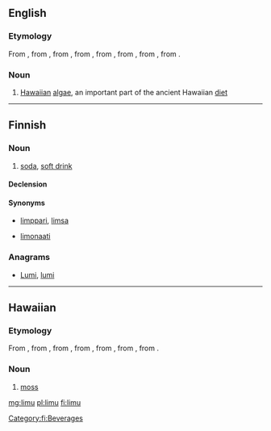 ==English==

===Etymology===
From {{etyl|haw|en}} {{term|limu|lang=haw}}, from {{etyl|poz-pep-pro|en}} {{term/t|poz-pep-pro|*rimu}}, from {{etyl|poz-pnp-pro|en}} {{term/t|poz-pnp-pro|*rimu}}, from {{etyl|poz-pol-pro|en}} {{term/t|poz-pol-pro|*rimu}}, from {{etyl|poz-oce-pro|en}} {{term/t|poz-oce-pro|*limut}}, from {{etyl|pqe-pro|en}} {{term/t|pqe-pro|*limut}}, from {{etyl|poz-cet-pro|en}} {{term/t|poz-cet-pro|*limut}}, from {{etyl|poz-pro|en}} {{term/t|poz-pro|*limut}}.

===Noun===
{{en-noun|~}}
{{wikipedia}}
# [[Hawaiian]] [[algae]], an important part of the ancient Hawaiian [[diet]]

----

==Finnish==

===Noun===
{{fi-noun}}

# {{context|colloquial|lang=fi}} [[soda]], [[soft drink]]

====Declension====
{{fi-decl-valo|lim|||u}}

====Synonyms====
* {{qualifier|colloquial}} [[limppari]], [[limsa]]
* [[limonaati]]

===Anagrams===
* [[Lumi#Finnish|Lumi]], [[lumi#Finnish|lumi]]

[[Category:fi:Beverages]]

----

==Hawaiian==

===Etymology===
From {{etyl|poz-pep-pro|haw}} {{term/t|poz-pep-pro|*rimu}}, from {{etyl|poz-pnp-pro|haw}} {{term/t|poz-pnp-pro|*rimu}}, from {{etyl|poz-pol-pro|haw}} {{term/t|poz-pol-pro|*rimu}}, from {{etyl|poz-oce-pro|haw}} {{term/t|poz-oce-pro|*limut}}, from {{etyl|pqe-pro|haw}} {{term/t|pqe-pro|*limut}}, from {{etyl|poz-cet-pro|haw}} {{term/t|poz-cet-pro|*limut}}, from {{etyl|poz-pro|haw}} {{term/t|poz-pro|*limut}}.

===Noun===
{{head|haw|noun}}

# [[moss]] {{gloss|plants of the division Bryophyta}}

[[mg:limu]]
[[pl:limu]]
[[fi:limu]]